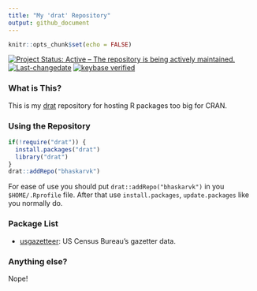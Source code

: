 ```yaml
---
title: "My 'drat' Repository"
output: github_document
---
```


```r
knitr::opts_chunk$set(echo = FALSE)
```

[![Project Status: Active – The repository is being actively maintained.](http://www.repostatus.org/badges/latest/active.svg)](http://www.repostatus.org/#active) [![Last-changedate](https://img.shields.io/badge/last%20change-`r gsub('-', '--', Sys.Date())`-green.svg)](/commits/master) [![keybase verified](https://img.shields.io/badge/keybase-verified-brightgreen.svg)](https://gist.github.com/bhaskarvk/46fbf2ba7b5713151d7e)

### What is This?

This is my [drat](https://github.com/eddelbuettel/drat) repository for hosting R packages too big for CRAN.

### Using the Repository

```r
if(!require("drat")) {
  install.packages("drat")
  library("drat")
}
drat::addRepo("bhaskarvk")
```

For ease of use you should put `drat::addRepo("bhaskarvk")` in you `$HOME/.Rprofile` file.
After that use `install.packages`, `update.packages` like you normally do.

### Package List

- [usgazetteer](https://github.com/bhaskarvk/usgazetteer): US Census Bureau's gazetter data.

### Anything else?

Nope!

